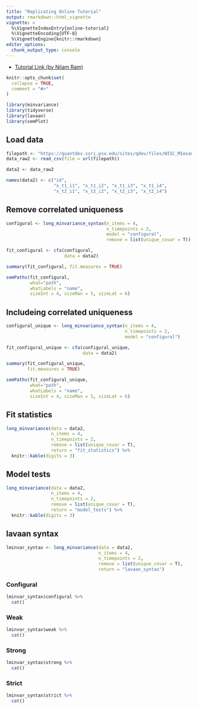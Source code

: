 ```yaml
---
title: "Replicating Online Tutorial"
output: rmarkdown::html_vignette
vignette: >
  %\VignetteIndexEntry{online-tutorial}
  %\VignetteEncoding{UTF-8}
  %\VignetteEngine{knitr::rmarkdown}
editor_options: 
  chunk_output_type: console
---
```


- [Tutorial Link (by Nilam Ram)](https://quantdev.ssri.psu.edu/tutorials/intro-basics-longitudinal-measurement-invariance)


```r
knitr::opts_chunk$set(
  collapse = TRUE,
  comment = "#>"
)
```

```r
library(minvariance)
library(tidyverse)
library(lavaan)
library(semPlot)
```

## Load data

```r

filepath <- "https://quantdev.ssri.psu.edu/sites/qdev/files/WISC_MIexample.csv"
data_raw2 <- read_csv(file = url(filepath))

data2 <- data_raw2

names(data2) <- c("id", 
                  "x_t1_i1", "x_t1_i2", "x_t1_i3", "x_t1_i4", 
                  "x_t2_i1", "x_t2_i2", "x_t2_i3", "x_t2_i4")

```

## Remove correlated uniqueness

```r

configural <- long_minvariance_syntax(n_items = 4, 
                                      n_timepoints = 2, 
                                      model = "configural", 
                                      remove = list(unique_covar = T))

fit_configural <- cfa(configural,
                      data = data2)

summary(fit_configural, fit.measures = TRUE)

```

```r

semPaths(fit_configural, 
         what="path",
         whatLabels = "name",
         sizeInt = 4, sizeMan = 5, sizeLat = 6)

```

## Includeing correlated uniqueness

```r

configural_unique <- long_minvariance_syntax(n_items = 4, 
                                             n_timepoints = 2, 
                                             model = "configural")

fit_configural_unique <- cfa(configural_unique,
                             data = data2)

summary(fit_configural_unique, 
        fit.measures = TRUE)

```

```r

semPaths(fit_configural_unique, 
         what="path",
         whatLabels = "name",
         sizeInt = 4, sizeMan = 5, sizeLat = 6)

```

## Fit statistics

```r

long_minvariance(data = data2, 
                 n_items = 4, 
                 n_timepoints = 2, 
                 remove = list(unique_covar = T), 
                 return = "fit_statistics") %>% 
  knitr::kable(digits = 3)

```

## Model tests

```r

long_minvariance(data = data2, 
                 n_items = 4,
                 n_timepoints = 2, 
                 remove = list(unique_covar = T), 
                 return = "model_tests") %>% 
  knitr::kable(digits = 3)

```


## lavaan syntax


```r

lminvar_syntax <- long_minvariance(data = data2, 
                                   n_items = 4,
                                   n_timepoints = 2, 
                                   remove = list(unique_covar = T), 
                                   return = "lavaan_syntax") 

```

### Configural

```r

lminvar_syntax$configural %>% 
  cat()

```


### Weak

```r

lminvar_syntax$weak %>% 
  cat()

```


### Strong

```r

lminvar_syntax$strong %>% 
  cat()

```


### Strict

```r

lminvar_syntax$strict %>% 
  cat()

```
